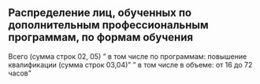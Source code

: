 ## Распределение лиц, обученных по дополнительным профессиональным программам, по формам обучения {#form-distribution}

Всего (сумма строк  02, 05)
"   в том числе по программам: 
      повышение квалификации  (сумма строк 03,04)"
"         в том числе в объеме:
            от 16 до 72 часов"

